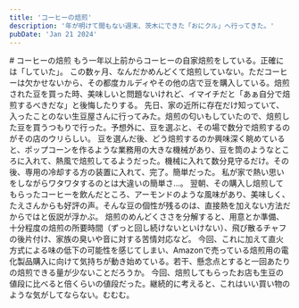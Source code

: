 ```yaml
---
title: 'コーヒーの焙煎'
description: '年が明けて間もない週末、茨木にできた「おにクル」へ行ってきた。'
pubDate: 'Jan 21 2024'
---
```



<VBlock column="auto" class='spaceTop'>
# コーヒーの焙煎
もう一年以上前からコーヒーの自家焙煎をしている。正確には「していた」。  
この数ヶ月、なんだかめんどくて焙煎していない。ただコーヒーは欠かせないから、その都度カルディやその他の店で豆を購入している。焙煎された豆を買った時、美味しいと問題ないけれど、イマイチだと「あぁ自分で焙煎するべきだな」と後悔したりする。  
先日、家の近所に存在だけ知っていて、入ったことのない生豆屋さんに行ってみた。焙煎の匂いもしていたので、焙煎した豆を買うつもりで行った。予想外に、豆を選ぶと、その場で数分で焙煎するのがその店のウリらしい。  
豆を選んだ後、どう焙煎するのか興味深く眺めていると、ポップコーンを作るような業務用の大きな機械があり、豆を筒のようなところに入れて、熱風で焙煎してるようだった。機械に入れて数分見守るだけ。その後、専用の冷却する方の装置に入れて、完了。簡単だった。  
私が家で熱い思いをしながらワタワタするのとは大違いの簡単さ...。
翌朝、その購入し焙煎してもらったコーヒーを飲んだところ、アーモンドのような風味があり、美味しく、たえさんからも好評の声。そんな豆の個性が残るのは、直接熱を加えない方法だからではと仮説が浮かぶ。  
焙煎のめんどくささを分解すると、用意とか準備、十分程度の焙煎の所要時間（ずっと回し続けないといけない）、飛び散るチャフの後片付け、家族の臭いや音に対する苦情対応など。  
今回、これに加えて直火方式による味の低下の可能性を感じてしまい、Amazonで売っている焙煎用の電化製品購入に向けて気持ちが動き始めている。若干、懸念点とすると一回あたりの焙煎できる量が少ないことだろうか。  
今回、焙煎してもらったお店も生豆の値段に比べると倍くらいの値段だった。継続的に考えると、これはいい買い物のような気がしてならない。むむむ。
</VBlock>